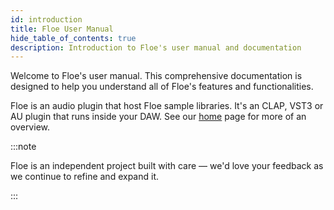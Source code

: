 ```yaml
---
id: introduction
title: Floe User Manual
hide_table_of_contents: true
description: Introduction to Floe's user manual and documentation
---
```


<!--
SPDX-FileCopyrightText: 2025 Sam Windell
SPDX-License-Identifier: MIT
-->

Welcome to Floe's user manual. This comprehensive documentation is designed to help you understand all of Floe's features and functionalities.

Floe is an audio plugin that host Floe sample libraries. It's an CLAP, VST3 or AU plugin that runs inside your DAW. See our [home](/) page for more of an overview.

:::note

Floe is an independent project built with care — we'd love your feedback as we continue to refine and expand it.

:::
